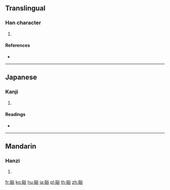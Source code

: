 {{character info/new}}
==Translingual==

===Han character===
{{Han char|rn=112|rad=石|as=07|sn=12|four=|canj=MRCOR}}

# {{defn|Han|sort=石07}}

====References====
* {{Han ref|kx=0831.131|dkj=24243|hdz=42434.090|uh=7872|ud=30834}}

----

==Japanese==

===Kanji===
{{ja-kanji|grade=|rs=石07}}

# {{defn|lang=ja|sort=石07}}

====Readings====
* {{ja-readings|on=|kun=[[はざま]] (hazama)|nanori=}}

----

==Mandarin==

===Hanzi===
{{cmn-hanzi|pin=[[yù]] ([[yu4]])|wg=yü<sup>4</sup>}}

# {{defn|lang=cmn|sort=石07}}

[[fr:硲]]
[[ko:硲]]
[[hu:硲]]
[[ja:硲]]
[[pl:硲]]
[[th:硲]]
[[zh:硲]]